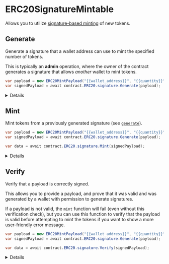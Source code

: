 
# ERC20SignatureMintable

Allows you to utilize [signature-based minting](/glossary/signature-based-minting) of new tokens.

## Generate

Generate a signature that a wallet address can use to mint the specified number of tokens.

This is typically an **admin** operation, where the owner of the contract generates a signature that allows _another_ wallet to mint tokens.

```csharp
var payload = new ERC20MintPayload("{{wallet_address}}", "{{quantity}}");
var signedPayload = await contract.ERC20.signature.Generate(payload);
```

<Details summary="Configuration">

The information you provide to the `generate` function outlines what the signature can be used for.

The `quantity` and `to` fields are required, while the rest are optional.

#### to

The wallet address that can use this signature to mint tokens.

This is to prevent another wallet from intercepting the signature and using it to mint tokens for themselves.

Must be a `string`.

#### quantity

The number of tokens this signature can be used to mint.

Must be a `string`

</Details>

## Mint

Mint tokens from a previously generated signature (see [`generate`](#generate)).

```csharp
var payload = new ERC20MintPayload("{{wallet_address}}", "{{quantity}}");
var signedPayload = await contract.ERC20.signature.Generate(payload);

var data = await contract.ERC20.signature.Mint(signedPayload);
```

<Details summary="Configuration">

#### signedPayload

The signature created by the [`generate`](#generate) function.

The typical pattern is the **admin** generates a signature, and the **user** uses it to mint the tokens, under the conditions specified in the signature.

</Details>

## Verify

Verify that a payload is correctly signed.

This allows you to provide a payload,
and prove that it was valid and was generated by a wallet with permission to generate signatures.

If a payload is not valid, the `mint` function will fail (even without this verification check),
but you can use this function to verify that the payload is valid before attempting to mint the tokens
if you want to show a more user-friendly error message.

```csharp
var payload = new ERC20MintPayload("{{wallet_address}}", "{{quantity}}");
var signedPayload = await contract.ERC20.signature.Generate(payload);

var data = await contract.ERC20.signature.Verify(signedPayload);
```

<Details summary="Configuration">

#### signedPayload

The payload to verify.

See [`generate`](#generate) for details.

</Details>

